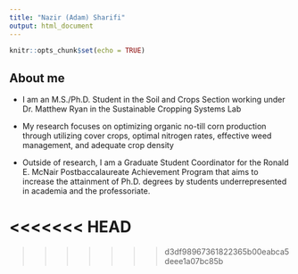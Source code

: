 ```yaml
---
title: "Nazir (Adam) Sharifi"
output: html_document
---
```


```r
knitr::opts_chunk$set(echo = TRUE)
```

## About me
- I am an M.S./Ph.D. Student in the Soil and Crops Section working under Dr. Matthew Ryan in the Sustainable Cropping Systems Lab  
- My research focuses on optimizing organic no-till corn production through utilizing cover crops, optimal nitrogen rates, effective weed management, and adequate crop density 

- Outside of research, I am a Graduate Student Coordinator for the Ronald E. McNair Postbaccalaureate Achievement Program that aims to increase the attainment of Ph.D. degrees by students underrepresented in academia and the professoriate.

<<<<<<< HEAD
=======

>>>>>>> d3df98967361822365b00eabca5deee1a07bc85b
